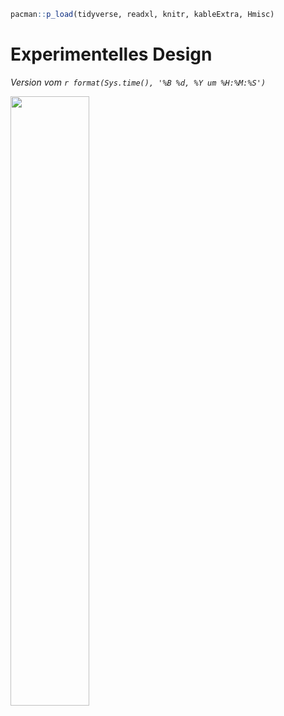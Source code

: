```r
pacman::p_load(tidyverse, readxl, knitr, kableExtra, Hmisc)
```

# Experimentelles Design

*Version vom `r format(Sys.time(), '%B %d, %Y um %H:%M:%S')`*

![](images/caution.png){fig-align="center" width="50%"}
